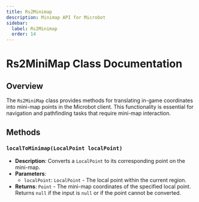 ```yaml
---
title: Rs2Minimap
description: Minimap API for Microbot
sidebar:
  label: Rs2Minimap
  order: 14
---
```


# Rs2MiniMap Class Documentation

## Overview
The `Rs2MiniMap` class provides methods for translating in-game coordinates into mini-map points in the Microbot client. This functionality is essential for navigation and pathfinding tasks that require mini-map interaction.

## Methods

### `localToMinimap(LocalPoint localPoint)`
- **Description**: Converts a `LocalPoint` to its corresponding point on the mini-map.
- **Parameters**:
    - `localPoint`: `LocalPoint` - The local point within the current region.
- **Returns**: `Point` - The mini-map coordinates of the specified local point. Returns `null` if the input is `null` or if the point cannot be converted.
